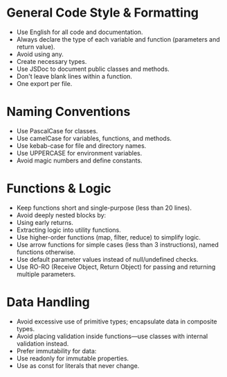 # General Code Style & Formatting
- Use English for all code and documentation.
- Always declare the type of each variable and function (parameters and return value).
- Avoid using any.
- Create necessary types.
- Use JSDoc to document public classes and methods.
- Don't leave blank lines within a function.
- One export per file.

# Naming Conventions
- Use PascalCase for classes.
- Use camelCase for variables, functions, and methods.
- Use kebab-case for file and directory names.
- Use UPPERCASE for environment variables.
- Avoid magic numbers and define constants.

# Functions & Logic
- Keep functions short and single-purpose (less than 20 lines).
- Avoid deeply nested blocks by:
- Using early returns.
- Extracting logic into utility functions.
- Use higher-order functions (map, filter, reduce) to simplify logic.
- Use arrow functions for simple cases (less than 3 instructions), named functions otherwise.
- Use default parameter values instead of null/undefined checks.
- Use RO-RO (Receive Object, Return Object) for passing and returning multiple parameters.

# Data Handling
- Avoid excessive use of primitive types; encapsulate data in composite types.
- Avoid placing validation inside functions—use classes with internal validation instead.
- Prefer immutability for data:
- Use readonly for immutable properties.
- Use as const for literals that never change.